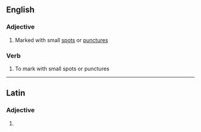 ==English==

===Adjective===
{{en-adj}}

# Marked with small [[spot]]s or [[puncture]]s

===Verb===
{{en-verb|punctulat|ing}}

# To mark with small spots or punctures

----
==Latin==

===Adjective===
{{la-adj-form|punctulāte}}

# {{inflection of|punctulatus|punctulātus|voc|m|s|lang=la}}
{{rfc-auto}}